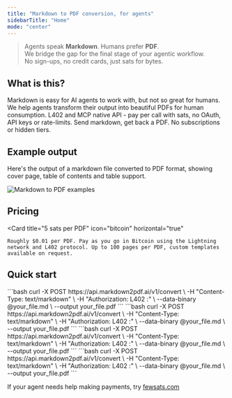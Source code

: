 ```yaml
---
title: "Markdown to PDF conversion, for agents"
sidebarTitle: "Home"
mode: "center"
--- 
```


> Agents speak **Markdown**. Humans prefer **PDF**. <br/>
> We bridge the gap for the final stage of your agentic workflow. <br/>
> No sign-ups, no credit cards, just sats for bytes.
 
## What is this?

<CardGroup cols={2}>
  <Card
    title="Agents love Markdown — humans don’t"
    icon="robot"
  >
    Markdown is easy for AI agents to work with, but not so great for humans. We help agents transform their output into beautiful PDFs for human consumption.
  </Card>
  <Card
    title="Built for agents, not end-users"
    icon="code"
  >
    L402 and MCP native API - pay per call with sats, no OAuth, API keys or rate-limits. Send markdown, get back a PDF. No subscriptions or hidden tiers.
  </Card>
</CardGroup>

## Example output

Here's the output of a markdown file converted to PDF format, showing cover page, table of contents and table support. 

<img src="/images/examples.png" alt="Markdown to PDF examples" />

<MarkdownToPDFPlayground />

## Pricing 

  <Card
    title="5 sats per PDF"
    icon="bitcoin"
    horizontal="true"
 
  >
    Roughly $0.01 per PDF. Pay as you go in Bitcoin using the Lightning network and L402 protocol. Up to 100 pages per PDF, custom templates available on request.   
  </Card>

## Quick start

<Tabs>
  <Tab title="bash">
    ```bash
curl -X POST https://api.markdown2pdf.ai/v1/convert \
     -H "Content-Type: text/markdown" \
     -H "Authorization: L402 <macaroon>:<preimage>" \
     --data-binary @your_file.md \
     --output your_file.pdf
```
  </Tab>
  <Tab title="MCP">
    ```bash
curl -X POST https://api.markdown2pdf.ai/v1/convert \
     -H "Content-Type: text/markdown" \
     -H "Authorization: L402 <macaroon>:<preimage>" \
     --data-binary @your_file.md \
     --output your_file.pdf
```
  </Tab>
  <Tab title="Python">
    ```bash
curl -X POST https://api.markdown2pdf.ai/v1/convert \
     -H "Content-Type: text/markdown" \
     -H "Authorization: L402 <macaroon>:<preimage>" \
     --data-binary @your_file.md \
     --output your_file.pdf
```
  </Tab>
  <Tab title="Typescript">
    ```bash
curl -X POST https://api.markdown2pdf.ai/v1/convert \
     -H "Content-Type: text/markdown" \
     -H "Authorization: L402 <macaroon>:<preimage>" \
     --data-binary @your_file.md \
     --output your_file.pdf
```
  </Tab>
</Tabs>



If your agent needs help making payments, try [fewsats.com](https://fewsats.com)

